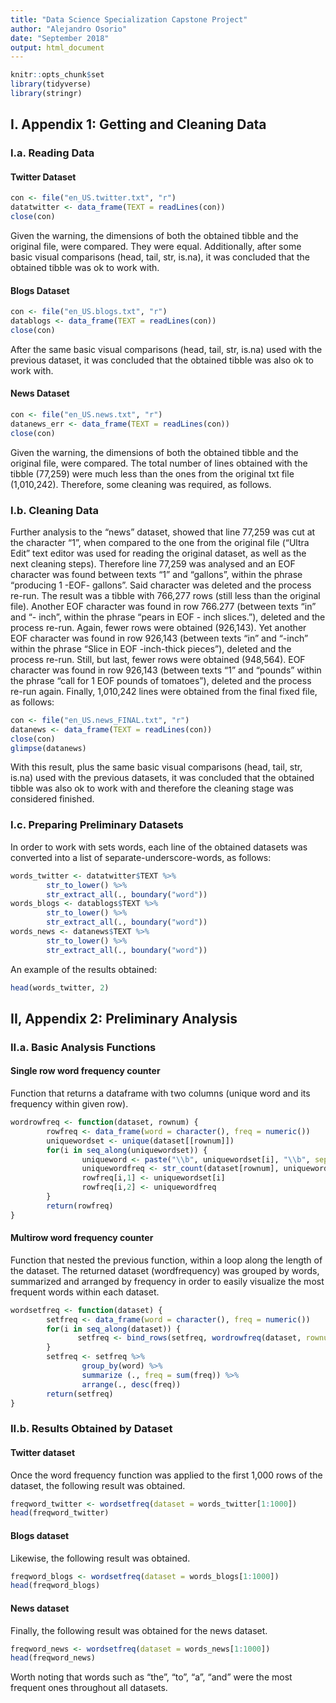 ```yaml
---
title: "Data Science Specialization Capstone Project"
author: "Alejandro Osorio"
date: "September 2018"
output: html_document
---
```


```r
knitr::opts_chunk$set
library(tidyverse)
library(stringr)
```

## I. Appendix 1: Getting and Cleaning Data

### I.a. Reading Data

#### Twitter Dataset
```r
con <- file("en_US.twitter.txt", "r")
datatwitter <- data_frame(TEXT = readLines(con))
close(con)
```

Given the warning, the dimensions of both the obtained tibble and the original file, were compared.  They were equal.  Additionally, after some basic visual comparisons (head, tail, str, is.na), it was concluded that the obtained tibble was ok to work with.

#### Blogs Dataset
```r
con <- file("en_US.blogs.txt", "r")
datablogs <- data_frame(TEXT = readLines(con))
close(con)
```

After the same basic visual comparisons (head, tail, str, is.na) used with the previous dataset, it was concluded that the obtained tibble was also ok to work with.

#### News Dataset
```r
con <- file("en_US.news.txt", "r")
datanews_err <- data_frame(TEXT = readLines(con))
close(con)
```

Given the warning, the dimensions of both the obtained tibble and the original file, were compared.  The total number of lines obtained with the tibble (77,259) were much less than the ones from the original txt file (1,010,242).  Therefore, some cleaning was required, as follows.

### I.b. Cleaning Data

Further analysis to the "news" dataset, showed that line 77,259 was cut at the character "1", when compared to the one from the original file ("Ultra Edit" text editor was used for reading the original dataset, as well as the next cleaning steps). Therefore line 77,259 was analysed and an EOF character was found between texts "1" and "gallons", within the phrase "producing 1 -EOF- gallons".  Said character was deleted and the process re-run.  The result was a tibble with 766,277 rows (still less than the original file).  Another EOF character was found in row 766.277 (between texts "in" and "- inch", within the phrase "pears in EOF - inch slices."), deleted and the process re-run. Again, fewer rows were obtained (926,143).  Yet another EOF character was found in row 926,143 (between texts "in" and "-inch" within the phrase "Slice in EOF -inch-thick pieces"), deleted and the process re-run. Still, but last, fewer rows were obtained (948,564).  EOF character was found in row 926,143 (between texts "1" and "pounds" within the phrase "call for 1 EOF pounds of tomatoes"), deleted and the process re-run again.  Finally, 1,010,242 lines were obtained from the final fixed file, as follows:

```r
con <- file("en_US.news_FINAL.txt", "r")
datanews <- data_frame(TEXT = readLines(con))
close(con)
glimpse(datanews)
```

With this result, plus the same basic visual comparisons (head, tail, str, is.na) used with the previous datasets, it was concluded that the obtained tibble was also ok to work with and therefore the cleaning stage was considered finished.

### I.c. Preparing Preliminary Datasets

In order to work with sets words, each line of the obtained datasets was converted into a list of separate-underscore-words, as follows:

```r
words_twitter <- datatwitter$TEXT %>%
        str_to_lower() %>%
        str_extract_all(., boundary("word"))
words_blogs <- datablogs$TEXT %>%
        str_to_lower() %>%
        str_extract_all(., boundary("word"))
words_news <- datanews$TEXT %>%
        str_to_lower() %>%
        str_extract_all(., boundary("word"))
```

An example of the results obtained:

```r
head(words_twitter, 2)
```

## II, Appendix 2: Preliminary Analysis

### II.a. Basic Analysis Functions

#### Single row word frequency counter

Function that returns a dataframe with two columns (unique word and its frequency within given row).

```r
wordrowfreq <- function(dataset, rownum) {
        rowfreq <- data_frame(word = character(), freq = numeric())
        uniquewordset <- unique(dataset[[rownum]])
        for(i in seq_along(uniquewordset)) {
                uniqueword <- paste("\\b", uniquewordset[i], "\\b", sep = "")
                uniquewordfreq <- str_count(dataset[rownum], uniqueword)
                rowfreq[i,1] <- uniquewordset[i]
                rowfreq[i,2] <- uniquewordfreq
        }
        return(rowfreq)
}
```

#### Multirow word frequency counter

Function that nested the previous function, within a loop along the length of the dataset.  The returned dataset (wordfrequency) was grouped by words, summarized and arranged by frequency in order to easily visualize the most frequent words within each dataset.

```r
wordsetfreq <- function(dataset) {
        setfreq <- data_frame(word = character(), freq = numeric())
        for(i in seq_along(dataset)) {
               setfreq <- bind_rows(setfreq, wordrowfreq(dataset, rownum = i))
        }
        setfreq <- setfreq %>%
                group_by(word) %>%
                summarize (., freq = sum(freq)) %>%
                arrange(., desc(freq))
        return(setfreq)
}
```

### II.b. Results Obtained by Dataset

#### Twitter dataset

Once the word frequency function was applied to the first 1,000 rows of the dataset, the following result was obtained.

```r
freqword_twitter <- wordsetfreq(dataset = words_twitter[1:1000])
head(freqword_twitter)

```

#### Blogs dataset

Likewise, the following result was obtained.

```r
freqword_blogs <- wordsetfreq(dataset = words_blogs[1:1000])
head(freqword_blogs)

```

#### News dataset

Finally, the following result was obtained for the news dataset.

```r
freqword_news <- wordsetfreq(dataset = words_news[1:1000])
head(freqword_news)

```

Worth noting that words such as "the", "to", "a", "and" were the most frequent ones throughout all datasets.



